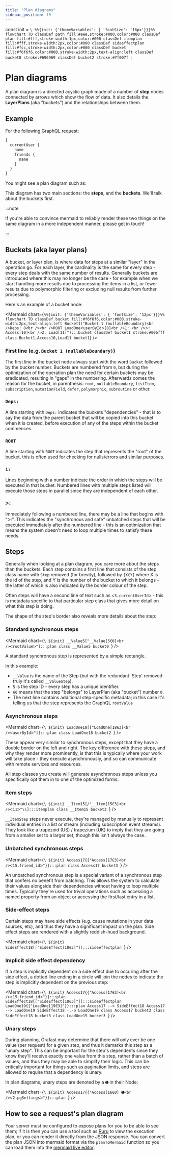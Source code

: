 ```yaml
---
title: "Plan diagrams"
sidebar_position: 10
---
```


const init = `\
%%{init: {'themeVariables': { 'fontSize': '16px'}}}%%
flowchart TD
    classDef path fill:#eee,stroke:#000,color:#000
    classDef plan fill:#fff,stroke-width:1px,color:#000
    classDef itemplan fill:#fff,stroke-width:2px,color:#000
    classDef sideeffectplan fill:#fcc,stroke-width:2px,color:#000
    classDef bucket fill:#f6f6f6,color:#000,stroke-width:2px,text-align:left
    classDef bucket0 stroke:#696969
    classDef bucket2 stroke:#7f007f
`;

# Plan diagrams

A plan diagram is a directed acyclic graph made of a number of **step** nodes
connected by arrows which show the flow of data. It also details the **LayerPlans**
(aka "buckets") and the relationships between them.

## Example

For the following GraphQL request:

```graphql
{
  currentUser {
    name
    friends {
      name
    }
  }
}
```

You might see a plan diagram such as:

<Mermaid chart={mermaidPlan} />

This diagram has two main sections: the **steps**, and the **buckets**. We'll
talk about the buckets first.

:::note

If you're able to convince mermaid to reliably render these two things on the
same diagram in a more independent manner, please get in touch!

:::

## Buckets (aka layer plans)

A bucket, or layer plan, is where data for steps at a similar "layer" in the
operation go. For each layer, the cardinality is the same for every step -
every step deals with the same number of results. Generally buckets are
introduced where this may no longer be the case - for example when we start
handling more results due to processing the items in a list, or fewer results
due to polymorphic filtering or excluding null results from further processing.

Here's an example of a bucket node:

<Mermaid
  chart={`
%%{init: {'themeVariables': { 'fontSize': '12px'}}}%%
flowchart TD
    classDef bucket fill:#f6f6f6,color:#000,stroke-width:2px,text-align:left
    Bucket1("Bucket 1 (nullableBoundary)<br />Deps: 8<br /><br />ROOT LoadOneᐸuserByIdᐳ[8]<br />1: <br />ᐳ: Access[10]<br />2: Load[11]"):::bucket
    classDef bucket1 stroke:#00bfff
    class Bucket1,Access10,Load11 bucket1
`}
/>

### First line (e.g. `Bucket 1 (nullableBoundary)`)

The first line in the bucket node always start with the word `Bucket` followed by the bucket number.
Buckets are numbered from `0`, but during the optimization of the operation
plan the need for certain buckets may be eradicated, resulting in "gaps" in the
numbering. Afterwards comes the reason for the bucket, in parenthesis: `root`,
`nullableBoundary`, `listItem`, `subscription`, `mutationField`, `defer`,
`polymorphic`, `subroutine` or other.

### `Deps:`

A line starting with `Deps:` indicates the buckets "dependencies" - that is to
say the data from the parent bucket that will be copied into this bucket when
it is created, before execution of any of the steps within the bucket
commences.

### `ROOT`

A line starting with `ROOT` indicates the step that represents the "root" of
the bucket, this is often used for checking for nulls/errors and similar
purposes.

### `1:`

Lines beginning with a number indicate the order in which the steps will be
executed in that bucket. Numbered lines with multiple steps listed will execute
those steps in parallel since they are independent of each other.

### `ᐳ:`

Immediately following a numbered line, there may be a line that begins with
"ᐳ:". This indicates the "synchronous and safe" unbatched steps that will be
executed immediately after the numbered line - this is an optimization that
means the system doesn't need to loop multiple times to satisfy these needs.

## Steps

Generally when looking at a plan diagram, you care more about the steps than
the buckets. Each step contains a first line that consists of the step class
name with `Step` removed (for brevity), followed by `[X∈Y]` where X is the id
of the step, and Y is the number of the bucket to which it belongs - the latter
of which is also indicated by the border colour of the step.

Often steps will have a second line of text such as `ᐸ3.currentUserIdᐳ` - this
is metadata specific to that particular step class that gives more detail on
what this step is doing.

The shape of the step's border also reveals more details about the step:

### Standard synchronous steps

<Mermaid
  chart={`\
${init}
    __Value5["__Value[5∈0]<br />ᐸrootValueᐳ"]:::plan
    class __Value5 bucket0
`}
/>

A standard synchronous step is represented by a simple rectangle.

In this example:

- `__Value` is the name of the Step (but with the redundant 'Step' removed - truly it's called `__ValueStep`).
- `5` is the step ID - every step has a unique identifier.
- `∈0` means that the step "belongs" to LayerPlan (aka "bucket") number `0`.
- The next line contains additional step-specific metadata; in this case it's telling us that the step represents the GraphQL `rootValue`

### Asynchronous steps

<Mermaid
  chart={`\
${init}
    LoadOne18[["LoadOne[18∈3]<br />ᐸuserByIdᐳ"]]:::plan
    class LoadOne18 bucket2
`}
/>

These appear very similar to synchronous steps, except that they have a double
border on the left and right. The key difference with these steps, and why they
render more prominently, is that this is typically where your work will take
place - they execute asynchronously, and so can communicate with remote
services and resources.

All step classes you create will generate asynchronous steps unless you
specifically opt them in to one of the optimized forms.

### Item steps

<Mermaid
  chart={`\
${init}
    __Item15[/"__Item[15∈3]<br />ᐸ11ᐳ"\\]:::itemplan
    class __Item15 bucket3
`}
/>

`__ItemStep` steps never execute, they're managed by <grafast /> manually to
represent individual entries in a list or stream (including subscription event
streams). They look like a trapezoid (US) / trapezium (UK) to imply that they
are going from a smaller set to a larger set, though this isn't always the
case.

### Unbatched synchronous steps

<Mermaid
  chart={`\
${init}
    Access17{{"Access[17∈3]<br />ᐸ15.friend_idᐳ"}}:::plan
    class Access17 bucket3
`}
/>

An unbatched synchronous step is a special variant of a synchronous step that
confers no benefit from batching. This allows the system to calculate their
values alongside their dependencies without having to loop multiple times.
Typically they're used for trivial operations such as accessing a named
property from an object or accessing the first/last entry in a list.

### Side-effect steps

Certain steps may have side effects (e.g. cause mutations in your data sources,
etc), and thus they have a significant impact on the plan. Side effect steps
are rendered with a slightly reddish-hued background.

<Mermaid
  chart={`\
${init}
    SideEffect18[["SideEffect[18∈3]"]]:::sideeffectplan
`}
/>

### Implicit side effect dependency

If a step is implicitly dependent on a side effect due to occuring after the
side effect, a dotted line ending in a circle will join the nodes to indicate
the step is implicitly dependent on the previous step:

<Mermaid
  chart={`\
${init}
    Access17{{"Access[17∈3]<br />ᐸ15.friend_idᐳ"}}:::plan
    SideEffect18[["SideEffect[18∈3]"]]:::sideeffectplan
    LoadOne19{{"LoadOne[19∈3]"}}:::plan
    Access17 --> SideEffect18
    Access17 --> LoadOne19
    SideEffect18 -.-o LoadOne19
    class Access17 bucket3
    class SideEffect18 bucket3
    class LoadOne19 bucket3
`}
/>

### Unary steps

During planning, Grafast may determine that there will only ever be one value
(per request) for a given step, and thus it demarks this step as a "unary
step". This can be important for the step's dependents since they know they'll
receive exactly one value from this step, rather than a batch of values, and
thus they may be able to simplify their logic. This can be critically important
for things such as pagination limits, and steps are allowed to require that a
dependency is unary.

In plan diagrams, unary steps are denoted by a `➊` in their Node:

<Mermaid
  chart={`\
${init}
    Access17{{"Access[16∈0] ➊<br />ᐸ2.pgSettingsᐳ"}}:::plan
`}
/>

## How to see a request's plan diagram

Your server must be configured to expose plans for you to be able to see them;
if it is then you can use a tool such as [Ruru][] to view the execution plan,
or you can render it directly from the JSON response. You can convert the plan
JSON into mermaid format via the `planToMermaid` function so you can load them
into the [mermaid live editor][].

[ruru]: /ruru
[mermaid live editor]: https://mermaid-js.github.io/mermaid-live-editor/edit
